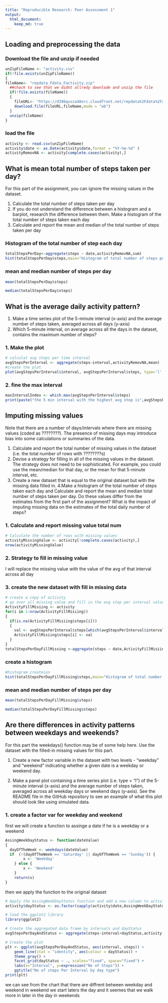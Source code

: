 ```yaml
---
title: "Reproducible Research: Peer Assessment 1"
output: 
  html_document:
    keep_md: true
---
```



## Loading and preprocessing the data

### Download the file and unzip if needed 
```r
unZipFileName <- "activity.csv"
if(!file.exists(unZipFileName))
{
fileName<- "repdata_Fdata_Factivity.zip"
  ##chack to see that we didnt allredy downlode and unzip the file 
  if(!file.exists(fileName))
  {
    fileURL<- "https://d396qusza40orc.cloudfront.net/repdata%2Fdata%2Factivity.zip"
    download.file(fileURL,fileName,mode = "wb")
  }
  unzip(fileName)
}
```

### load the file 
```r
activity <- read.csv(unZipFileName)
activity$date <- as.Date(activity$date,format = "%Y-%m-%d" )
activityRemovNA <- activity[complete.cases(activity),]
```


## What is mean total number of steps taken per day?
For this part of the assignment, you can ignore the missing values in the dataset.

1. Calculate the total number of steps taken per day
2. If you do not understand the difference between a histogram and a barplot, research the difference between them. Make a histogram of the total number of steps taken each day
3. Calculate and report the mean and median of the total number of steps taken per day

### Histogram of the total number of step each day
```r
totalStepsPerDay<-aggregate(steps ~ date,activityRemovNA,sum)
hist(totalStepsPerDay$steps,main="Histogram of total number of steps per day",xlab = "steps per day")
```


### mean and median number of steps per day 
```r
mean(totalStepsPerDay$steps)
```
```r
median(totalStepsPerDay$steps)
```
## What is the average daily activity pattern?
1. Make a time series plot of the 5-minute interval (x-axis) and the average number of steps taken, averaged across all days (y-axis)
2. Which 5-minute interval, on average across all the days in the dataset, contains the maximum number of steps?

### 1. Make the plot 
```r
# calculat avg steps per time interval
avgStepsPerInterval <- aggregate(steps~interval,activityRemovNA,mean)
#create the plot 
plot(avgStepsPerInterval$interval, avgStepsPerInterval$steps, type='l', col=1, main="Average number of steps by Interval", xlab="5 min Intervals", ylab="Average number of steps")
```

### 2. fine the max interval
```r
maxIntervalIndex <- which.max(avgStepsPerInterval$steps)
print(paste("the 5 min interval with the highest avg step is",avgStepsPerInterval[maxIntervalIndex,]$interval,"And the num of steps is",round(avgStepsPerInterval[maxIntervalIndex,]$steps,digits = 1)))
```
## Imputing missing values

Note that there are a number of days/intervals where there are missing values (coded as ????????). The presence of missing days may introduce bias into some calculations or summaries of the data.

1. Calculate and report the total number of missing values in the dataset (i.e. the total number of rows with ????????s)
2. Devise a strategy for filling in all of the missing values in the dataset. The strategy does not need to be sophisticated. For example, you could use the mean/median for that day, or the mean for that 5-minute interval, etc.
3. Create a new dataset that is equal to the original dataset but with the missing data filled in.
4.Make a histogram of the total number of steps taken each day and Calculate and report the mean and median total number of steps taken per day. Do these values differ from the estimates from the first part of the assignment? What is the impact of imputing missing data on the estimates of the total daily number of steps?


### 1. Calculate and report missing value total num
```r
# Calculate the number of rows with missing values
activityMissingValue <- activity[!complete.cases(activity),]
nrow(activityMissingValue)
```

### 2. Strategy to fill in missing value
I will replace the missing value with the value of the avg of that interval across all day 

### 3. create the new dataset with fill in missing data 

```r
# create a copy of activity 
# go over all missing value and fill in the avg step per interval value 
ActivityFillMisiing <- activity
for(i in 1:nrow(ActivityFillMisiing))
{
  if(is.na(ActivityFillMisiing$steps[i]))
  {
    val <- avgStepsPerInterval$steps[which(avgStepsPerInterval$interval == ActivityFillMisiing$interval[i])]
    ActivityFillMisiing$steps[i] <- val
  }
}
totalStepsPerDayFillMissing <-aggregate(steps ~ date,ActivityFillMisiing,sum)

```

### create a histogram  
```r
#histogram createion
hist(totalStepsPerDayFillMissing$steps,main="Histogram of total number of steps per day (Imputing )",xlab = "steps per day")

```


### mean and median number of steps per day 
```r
mean(totalStepsPerDayFillMissing$steps)
```

```r
median(totalStepsPerDayFillMissing$steps)
```
## Are there differences in activity patterns between weekdays and weekends?
For this part the weekdays() function may be of some help here. Use the dataset with the filled-in missing values for this part.

1. Create a new factor variable in the dataset with two levels - "weekday" and "weekend" indicating whether a given date is a weekday or weekend day.

2. Make a panel plot containing a time series plot (i.e. type = "l") of the 5-minute interval (x-axis) and the average number of steps taken, averaged across all weekday days or weekend days (y-axis). See the README file in the GitHub repository to see an example of what this plot should look like using simulated data.

### 1. create a factor var for weekday and weekend

first we will create a function to assinge a date if he is a weekday or a weekend
```r
AssingWeekDayStatus <- function(dateValue)
{
  dayOfTheWeek <- weekdays(dateValue)
  if  (!(dayOfTheWeek == 'Saturday' || dayOfTheWeek == 'Sunday')) {
        x <- 'Weekday'
    } else {
        x <- 'Weekend'
    }
    return(x)
}
```

then we apply the function to the original dataset
```r
# Apply the AssingWeekDayStatus function and add a new column to activity dataset
activity$dayStatus <- as.factor(sapply(activity$date,AssingWeekDayStatus))

# load the ggplot2 library
library(ggplot2)

# Create the aggregated data frame by intervals and dayStatus
avgStepsPerDayAndStatus <- aggregate(steps~interval+dayStatus,activity,mean)

# Create the plot
plt <- ggplot(avgStepsPerDayAndStatus, aes(interval, steps)) +
    geom_line(stat = "identity", aes(colour = dayStatus)) +
    theme_gray() +
    facet_grid(dayStatus ~ ., scales="fixed", space="fixed") +
    labs(x="Interval", y=expression("No of Steps")) +
    ggtitle("No of steps Per Interval by day type")
print(plt)

```

we can see from the chart that there are diffrent between weekday and weekend in weekend we start laters the day and it seemes that we walk more in later in the day in weekends 